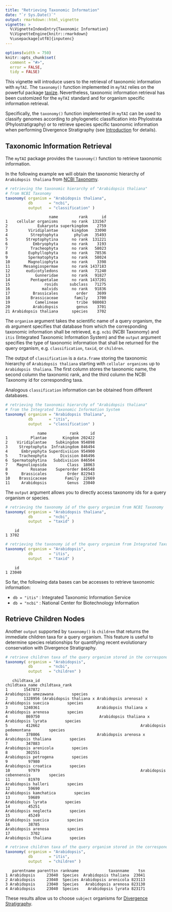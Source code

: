 ```yaml
---
title: "Retrieving Taxonomic Information"
date: "`r Sys.Date()`"
output: rmarkdown::html_vignette
vignette: >
  %\VignetteIndexEntry{Taxonomic Information}
  %\VignetteEngine{knitr::rmarkdown}
  %\usepackage[utf8]{inputenc}
---
```


```r
options(width = 750)
knitr::opts_chunk$set(
  comment = "#>",
  error = FALSE,
  tidy = FALSE)
```


This vignette will introduce users to the retrieval of taxonomic information with `myTAI`. 
The `taxonomy()` function implemented in `myTAI` relies on the powerful package [taxize](https://github.com/ropensci/taxize).
Nevertheless, taxonomic information retrieval has been customized for the `myTAI` standard
and for organism specific information retrieval.

Specifically, the `taxonomy()` function implemented in `myTAI` can be used to classify genomes
according to phylogenetic classification into Phylostrata (Phylostratigraphy) or to retrieve species specific taxonomic information when performing Divergence Stratigraphy (see [Introduction](Introduction.html) for details).


## Taxonomic Information Retrieval

The `myTAI` package provides the `taxonomy()` function to retrieve taxonomic information.


In the following example we will obtain the taxonomic hierarchy of `Arabidopsis thaliana` from [NCBI Taxonomy](http://www.ncbi.nlm.nih.gov/taxonomy).


```r
# retrieving the taxonomic hierarchy of "Arabidopsis thaliana"
# from NCBI Taxonomy
taxonomy( organism = "Arabidopsis thaliana", 
          db       = "ncbi",
          output   = "classification" )

```

```
                   name         rank      id
1    cellular organisms      no rank  131567
2             Eukaryota superkingdom    2759
3         Viridiplantae      kingdom   33090
4          Streptophyta       phylum   35493
5        Streptophytina      no rank  131221
6           Embryophyta      no rank    3193
7          Tracheophyta      no rank   58023
8         Euphyllophyta      no rank   78536
9         Spermatophyta      no rank   58024
10        Magnoliophyta      no rank    3398
11      Mesangiospermae      no rank 1437183
12       eudicotyledons      no rank   71240
13           Gunneridae      no rank   91827
14         Pentapetalae      no rank 1437201
15               rosids     subclass   71275
16              malvids      no rank   91836
17          Brassicales        order    3699
18         Brassicaceae       family    3700
19           Camelineae        tribe  980083
20          Arabidopsis        genus    3701
21 Arabidopsis thaliana      species    3702
```

The `organism` argument takes the scientific name of a query organism, the `db` argument
specifies that database from which the corresponding taxonomic information shall be retrieved,
e.g. `ncbi` (NCBI Taxonomy) and `itis` (Integrated Taxonomic Information System) and the `output` argument specifies the type of taxonomic information
that shall be returned for the query organism, e.g. `classification`, `taxid`, or `children`.

The output of `classification` is a `data.frame` storing the taxonomic hierarchy of `Arabidopsis thaliana`
starting with `cellular organisms` up to `Arabidopsis thaliana`. The first column stores the taxonomic name,
the second column the taxonomic rank, and the third column the NCBI Taxonomy id for corresponding taxa.

Analogous `classification` information can be obtained from different databases.


```r
# retrieving the taxonomic hierarchy of "Arabidopsis thaliana"
# from the Integrated Taxonomic Information System
taxonomy( organism = "Arabidopsis thaliana", 
          db       = "itis",
          output   = "classification" )

```

```
              name          rank     id
1          Plantae       Kingdom 202422
2    Viridiplantae    Subkingdom 954898
3     Streptophyta  Infrakingdom 846494
4      Embryophyta Superdivision 954900
5     Tracheophyta      Division 846496
6  Spermatophytina   Subdivision 846504
7    Magnoliopsida         Class  18063
8          Rosanae    Superorder 846548
9      Brassicales         Order 822943
10    Brassicaceae        Family  22669
11     Arabidopsis         Genus  23040
```

The `output` argument allows you to directly access taxonomy ids for a query organism or species.

```r
# retrieving the taxonomy id of the query organism from NCBI Taxonomy
taxonomy( organism = "Arabidopsis thaliana", 
          db       = "ncbi", 
          output   = "taxid" )
```

```
    id
1 3702
```

```r
# retrieving the taxonomy id of the query organism from Integrated Taxonomic Information Service
taxonomy( organism = "Arabidopsis", 
          db       = "itis", 
          output   = "taxid" )
```

```
    id
1 23040
```

So far, the following data bases can be accesses to retrieve taxonomic information:

* `db = "itis"` : Integrated Taxonomic Information Service
* `db = "ncbi"` : National Center for Biotechnology Information


## Retrieve Children Nodes

Another `output` supported by `taxonomy()` is `children` that returns the immediate children taxa
for a query organism. This feature is useful to determine species relationships for quantifying recent evolutionary conservation with Divergence Stratigraphy. 

```r
# retrieve children taxa of the query organism stored in the correspondning database
taxonomy( organism = "Arabidopsis", 
          db       = "ncbi", 
          output   = "children" )
```

```
   childtaxa_id                                                     childtaxa_name childtaxa_rank
1       1547872                                              Arabidopsis umezawana        species
2       1328956 (Arabidopsis thaliana x Arabidopsis arenosa) x Arabidopsis suecica        species
3       1240361                         Arabidopsis thaliana x Arabidopsis arenosa        species
4        869750                          Arabidopsis thaliana x Arabidopsis lyrata        species
5        412662                                            Arabidopsis pedemontana        species
6        378006                         Arabidopsis arenosa x Arabidopsis thaliana        species
7        347883                                              Arabidopsis arenicola        species
8        302551                                              Arabidopsis petrogena        species
9         97980                                               Arabidopsis croatica        species
10        97979                                            Arabidopsis cebennensis        species
11        81970                                                Arabidopsis halleri        species
12        59690                                             Arabidopsis kamchatica        species
13        59689                                                 Arabidopsis lyrata        species
14        45251                                               Arabidopsis neglecta        species
15        45249                                                Arabidopsis suecica        species
16        38785                                                Arabidopsis arenosa        species
17         3702                                               Arabidopsis thaliana        species
```

```r
# retrieve children taxa of the query organism stored in the correspondning database
taxonomy( organism = "Arabidopsis", 
          db       = "itis", 
          output   = "children" )
```

```
   parentname parenttsn rankname             taxonname    tsn
1 Arabidopsis     23040  Species  Arabidopsis thaliana  23041
2 Arabidopsis     23040  Species Arabidopsis arenicola 823113
3 Arabidopsis     23040  Species   Arabidopsis arenosa 823130
4 Arabidopsis     23040  Species    Arabidopsis lyrata 823171
```

These results allow us to choose `subject` organisms for [Divergence Stratigraphy](https://github.com/HajkD/orthologr/blob/master/vignettes/divergence_stratigraphy.Rmd).

